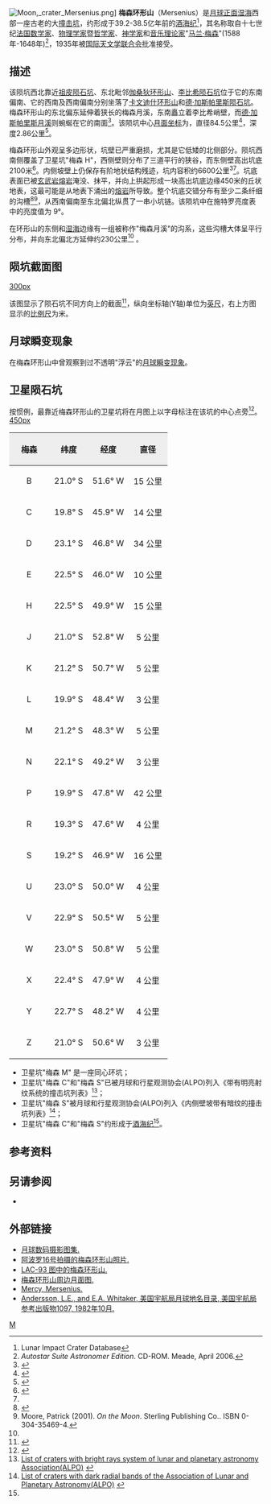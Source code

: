 {{lunar crater data|
 image=Mersenius crater 4149 h1 h2.jpg|240px|
 caption=[[月球轨道器4号|月球轨道器4号]]拍摄的图像<br>(上部的线条和右上角斑点是原始图像中的瑕疵)|
 latitude=21.49|
 N_or_S=S|
 longitude=49.34|
 E_or_W=W|
 diameter=84.5公里|
 depth=2.86公里|
 colong=48|
 eponym=[[马兰·梅森|马兰·梅森]]}}
[[File:Moon,_crater_Mersenius.png|thumb]]]
'''梅森环形山'''（Mersenius）是[[月球正面|月球正面]][[湿海|湿海]]西部一座古老的大[[撞击坑|撞击坑]]，约形成于39.2-38.5亿年前的[[酒海纪|酒海纪]]<ref name=LICD>Lunar Impact Crater Database</ref>，其名称取自十七世纪[[法国|法国]][[数学家|数学家]]、[[物理学家|物理学家]]暨[[哲学家|哲学家]]、[[神学|神学家]]和[[音乐理论|音乐理论家]]"[[马兰·梅森|马兰·梅森]]"(1588年-1648年)<ref name="a">''Autostar Suite Astronomer Edition''. CD-ROM. Meade, April 2006.</ref>，1935年被[[国际天文学联合会|国际天文学联合会]]批准接受。

==描述==  
该陨坑西北靠近[[祖皮陨石坑|祖皮陨石坑]]、东北毗邻[[伽桑狄环形山|伽桑狄环形山]]、[[李比希陨石坑|李比希陨石坑]]位于它的东南偏南、它的西南及西南偏南分别坐落了[[卡文迪什环形山|卡文迪什环形山]]和[[德·加斯帕里斯陨石坑|德·加斯帕里斯陨石坑]]。梅森环形山的东北偏东延伸着狭长的梅森月溪，东南矗立着李比希峭壁，而[[德·加斯帕里斯陨石坑|德·加斯帕里斯月溪]]则蜿蜒在它的南面<ref>{{Cite web |url=http://planetarynames.wr.usgs.gov/images/Lunar/lac_93_lo.pdf |title=Crater Mersenius on LAC-93 map. |accessdate=2016-10-20 |archive-date=2013-02-20 |archive-url=https://web.archive.org/web/20130220194241/http://planetarynames.wr.usgs.gov/images/Lunar/lac_93_lo.pdf |dead-url=no }}</ref>。该陨坑中心[[月面坐标|月面坐标]]为{{Coord|21.49|S|49.34|W|globe:Moon|nogoogle=1|noosm=1}}，直径84.5公里<ref name="IAU">{{Cite web |url=http://planetarynames.wr.usgs.gov/Feature/3862 |title=Directory of the International Astronomical Union |access-date=2016-10-20 |archive-date=2019-12-07 |archive-url=https://web.archive.org/web/20191207093313/https://planetarynames.wr.usgs.gov/Feature/3862 |dead-url=no }}</ref>，深度2.86公里<ref>{{Cite web |url=http://fisherka.csolutionshosting.net/astronote/plan/craterdepth/html/CraterDepthFeatureNameWestfall.html |title=John E. Westfall's Atlas of the Lunar Terminator, Cambridge Univ. Press (2000) |accessdate=2016-10-20 |archive-date=2014-12-18 |archive-url=https://archive.today/20141218234310/http://fisherka.csolutionshosting.net/astronote/plan/craterdepth/html/CraterDepthFeatureNameWestfall.html |dead-url=no }}</ref>。

梅森环形山外观呈多边形状，坑壁已严重磨损，尤其是它低矮的北侧部分。陨坑西南侧覆盖了卫星坑"梅森 H"，西侧壁则分布了三道平行的狭谷，而东侧壁高出坑底2100米<ref>{{Cite web |url=http://the-moon.wikispaces.com/Mersenius |title=Description Crater online The Moon-Wiki. |accessdate=2016-10-20 |archive-date=2018-03-01 |archive-url=https://web.archive.org/web/20180301174345/http://the-moon.wikispaces.com/Mersenius |dead-url=no }}</ref>。内侧坡壁上仍保存有阶地状结构残迹，坑内容积约6600公里<sup>3</sup><ref name="LICD"/>。坑底表面已被[[玄武岩|玄武岩]][[熔岩|熔岩]]淹没、抹平，并向上拱起形成一块高出坑底边缘450米的丘状地表，这最可能是从地表下涌出的[[熔岩|熔岩]]所导致。整个坑底交错分布有至少二条纤细的沟槽<ref name="b">{{cite book 
 | first=Antonín | last=Rükl | authorlink=Antonín Rükl
 | date=1990 | title=Atlas of the Moon
 | publisher=Kalmbach Books
 | isbn=0-913135-17-8 }}</ref><ref>Moore, Patrick (2001). ''On the Moon''. Sterling Publishing Co.. ISBN 0-304-35469-4.</ref>，从西南偏南至东北偏北纵贯了一串小坑链。该陨坑中在施特罗亮度表中的亮度值为 9°。

在环形山的东侧和[[湿海|湿海]]边缘有一组被称作"梅森月溪"的沟系，这些沟槽大体呈平行分布，并向东北偏北方延伸约230公里<ref name="b"/>
。

==陨坑截面图==
[[image:Mersenius_crater_cross_section.jpg|300px]]

该图显示了陨石坑不同方向上的截面<ref>{{Cite web |url=http://ntrs.nasa.gov/archive/nasa/casi.ntrs.nasa.gov/19660012493_1966012493.pdf |title=Catalogue of lunar craters cross sections I Craters with peaks by Gerald S. Hawkins, William H. Zack and Stephen M. Saslow |accessdate=2016-10-20 |archive-date=2013-11-05 |archive-url=https://web.archive.org/web/20131105120354/http://ntrs.nasa.gov/archive/nasa/casi.ntrs.nasa.gov/19660012493_1966012493.pdf |dead-url=no }}</ref>，纵向坐标轴(Y轴)单位为[[英尺|英尺]]，右上方图显示的[[比例尺|比例尺]]为米。

==月球瞬变现象==
在梅森环形山中曾观察到过不透明"浮云"的[[月球瞬变现象|月球瞬变现象]]。

==卫星陨石坑==
按惯例，最靠近梅森环形山的卫星坑将在月图上以字母标注在该坑的中心点旁<ref>{{cite book 
 | author=Bussey, B. |author-link=Ben Bussey
 | author2=Spudis, P. |author2-link=Paul Spudis 
 | date=2004 | title=The Clementine Atlas of the Moon
 | publisher=Cambridge University Press | location=New York
 | isbn=0-521-81528-2 }}</ref>。
[[image:Mersenius_sattelite_craters_map.jpg|450px]]

{| class="wikitable"
!width="25%" style="background:#eeeeee;" |梅森 
!width="25%" style="background:#eeeeee;" |纬度
!width="25%" style="background:#eeeeee;" |经度
!width="25%" style="background:#eeeeee;" |直径
|-
|align="center"|B
|align="center"|21.0° S
|align="center"|51.6° W
|align="center"|15 公里
|-
|align="center"|C
|align="center"|19.8° S
|align="center"|45.9° W
|align="center"|14 公里
|-
|align="center"|D
|align="center"|23.1° S
|align="center"|46.8° W
|align="center"|34 公里
|-
|align="center"|E
|align="center"|22.5° S
|align="center"|46.0° W
|align="center"|10 公里
|-
|align="center"|H
|align="center"|22.5° S
|align="center"|49.9° W
|align="center"|15 公里
|-
|align="center"|J
|align="center"|21.0° S
|align="center"|52.8° W
|align="center"|5 公里
|-
|align="center"|K
|align="center"|21.2° S
|align="center"|50.7° W
|align="center"|5 公里
|-
|align="center"|L
|align="center"|19.9° S
|align="center"|48.4° W
|align="center"|3 公里
|-
|align="center"|M
|align="center"|21.2° S
|align="center"|48.3° W
|align="center"|5 公里
|-
|align="center"|N
|align="center"|22.1° S
|align="center"|49.2° W
|align="center"|3 公里
|-
|align="center"|P
|align="center"|19.9° S
|align="center"|47.8° W
|align="center"|42 公里
|-
|align="center"|R
|align="center"|19.3° S
|align="center"|47.6° W
|align="center"|4 公里
|-
|align="center"|S
|align="center"|19.2° S
|align="center"|46.9° W
|align="center"|16 公里
|-
|align="center"|U
|align="center"|23.0° S
|align="center"|50.0° W
|align="center"|4 公里
|-
|align="center"|V
|align="center"|22.9° S
|align="center"|50.5° W
|align="center"|5 公里
|-
|align="center"|W
|align="center"|23.0° S
|align="center"|50.8° W
|align="center"|5 公里
|-
|align="center"|X
|align="center"|22.4° S
|align="center"|47.9° W
|align="center"|4 公里
|-
|align="center"|Y
|align="center"|22.7° S
|align="center"|48.2° W
|align="center"|4 公里
|-
|align="center"|Z
|align="center"|21.0° S
|align="center"|50.6° W
|align="center"|3 公里
|}{{clear}}
* 卫星坑"梅森 M" 是一座同心环坑；
* 卫星坑"梅森 C"和"梅森 S"已被月球和行星观测协会(ALPO)列入《带有明亮射纹系统的撞击坑列表》<ref>[http://www.zone-vx.com/alpo-rays-table.pdf List of craters with bright rays system of lunar and planetary astronomy Association(ALPO)] {{webarchive|url=https://web.archive.org/web/20160304213831/http://www.zone-vx.com/alpo-rays-table.pdf |date=2016-03-04 }}</ref>；
* 卫星坑"梅森 S"被月球和行星观测协会(ALPO)列入《内侧壁坡带有暗纹的撞击坑列表》<ref>[http://www.zone-vx.com/alpo-bcp-longlist.pdf List of craters with dark radial bands of the Association of Lunar and Planetary Astronomy(ALPO)] {{webarchive|url=https://web.archive.org/web/20131203025135/http://www.zone-vx.com/alpo-bcp-longlist.pdf |date=2013-12-03 }}</ref>；
* 卫星坑"梅森 C"和"梅森 S"约形成于[[酒海纪|酒海纪]]<ref name="LICD"/>。

==参考资料==
{{Reflist}}

==另请参阅==
* {{cite web
 |last        = Wood
 |first       = Chuck
 |date        = October 13, 2006
 |url         = http://www.lpod.org/?m=20061013
 |title       = Mercy, Mersenius
 |publisher   = Lunar Photo of the Day
 |accessdate  = 2006-10-13
 |deadurl     = yes
 |archiveurl  = https://web.archive.org/web/20070927004747/http://www.lpod.org/?m=20061013
 |archivedate = 2007年9月27日
}}

==外部链接==
*[http://www.lpi.usra.edu/resources/lunar_orbiter/bin/srch_nam.shtml?Mersenius%7C0 月球数码摄影图集.] {{Wayback|url=http://www.lpi.usra.edu/resources/lunar_orbiter/bin/srch_nam.shtml?Mersenius%7C0 |date=20170322113331 }}
*[http://www.lpi.usra.edu/resources/apollo/search/feature/?feature=Mersenius 阿波罗16号拍摄的梅森环形山照片.] {{Wayback|url=http://www.lpi.usra.edu/resources/apollo/search/feature/?feature=Mersenius |date=20160304084651 }}
*[http://www.lpi.usra.edu/resources/mapcatalog/LAC/lac93/ LAC-93 图中的梅森环形山.] {{Wayback|url=http://www.lpi.usra.edu/resources/mapcatalog/LAC/lac93/ |date=20160905061431 }}
*[http://www.lpi.usra.edu/resources/mapcatalog/usgs/I495/ 梅森环形山周边月面图.] {{Wayback|url=http://www.lpi.usra.edu/resources/mapcatalog/usgs/I495/ |date=20160905061416 }}
*[https://web.archive.org/web/20180530202728/http://www.lpod.org/archive/archive/2004/04/LPOD-2004-04-03.htm Mercy, Mersenius.]
*[http://planet4589.org/astro/lunar/RP-1097.pdf Andersson, L.E., and E.A. Whitaker, 美国宇航局月球地名目录, 美国宇航局参考出版物1097, 1982年10月.] {{Wayback|url=http://planet4589.org/astro/lunar/RP-1097.pdf |date=20141006125838 }}

[[Category:月球环形山|M]]
{{月球環形山 (L-N)}}